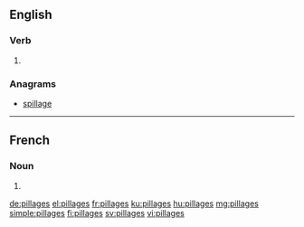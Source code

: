 ==English==

===Verb===
{{head|en|verb form}}

# {{en-third-person singular of|pillage}}

===Anagrams===
* [[spillage#English|spillage]]

----

==French==

===Noun===
{{head|fr|noun plural form|g=m}}

# {{plural of|pillage|lang=fr}}

[[de:pillages]]
[[el:pillages]]
[[fr:pillages]]
[[ku:pillages]]
[[hu:pillages]]
[[mg:pillages]]
[[simple:pillages]]
[[fi:pillages]]
[[sv:pillages]]
[[vi:pillages]]